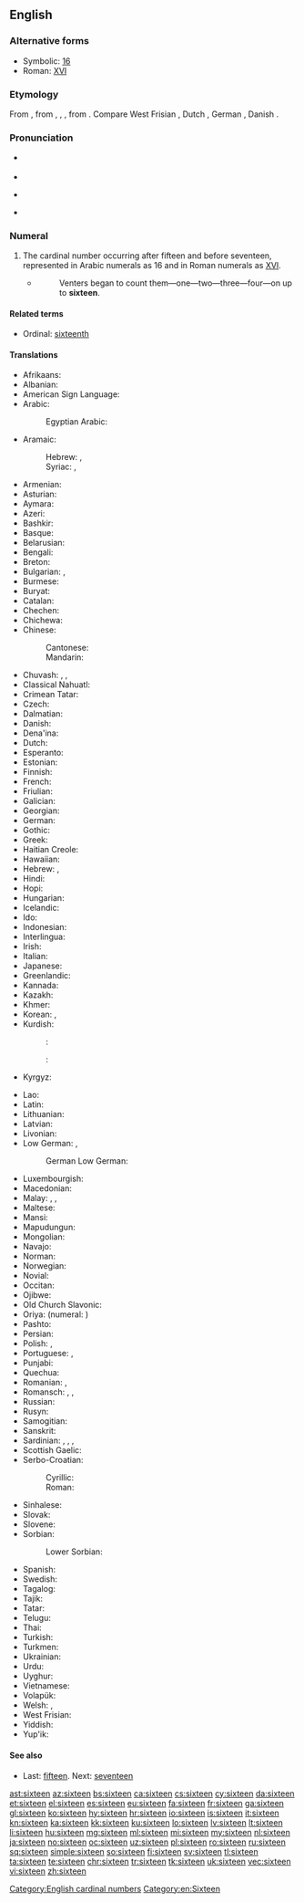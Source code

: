 ==English==
{{number box|en|16}}
{{wikipedia}}

===Alternative forms===
* Symbolic: [[16]]
* Roman: [[XVI]]

===Etymology===
From {{etyl|enm|en}}, from {{etyl|ang|en}} {{m|ang|siextīene}}, {{m|ang|sixtēne}}, {{term|sixtyne|lang=ang}}, from {{etyl|gem-pro|en}} {{m|gem-pro|*sehstehun}}. Compare West Frisian {{term|sechstjin|lang=fy}}, Dutch {{term|zestien|lang=nl}}, German {{term|sechzehn|lang=de}}, Danish {{term|seksten|lang=da}}.

===Pronunciation===
* {{qualifier|next word stressed near the first syllable}}
*: {{a|UK|US}} {{IPA|/ˈsɪk.stiːn/|lang=en}}
* {{audio|en-us-sixteen.ogg|Audio (US)|lang=en}}
* {{qualifier|next word stressed after the first syllable}}
*: {{a|UK|US}} {{IPA|/ˌsɪkˈstiːn/|lang=en}}
* {{rhymes|iːn|lang=en}}

===Numeral===
{{head|en|numeral}}

# The cardinal number occurring after fifteen and before seventeen, represented in Arabic numerals as 16 and in Roman numerals as [[XVI]].
#* {{RQ:Grey Riders|8}}
#*: Venters began to count them—one—two—three—four—on up to '''sixteen'''.

====Related terms====
* Ordinal: [[sixteenth]]

====Translations====
{{trans-top|cardinal number 16}}
* Afrikaans: {{t|af|sestien}}
* Albanian: {{t|sq|gjashtëmbëdhjetë}}
* American Sign Language: {{t-check|ase|Image:LSQ 16.jpg|alt=35px|sc=Sgnw}} {{attention|ase|2=was "[[Image:LSQ 16.jpg|35px]]" - assumed inflected form or vocalised spelling; please verify if linking is acceptable. see [[User:Kephir/gadgets/xte#Translation_fixing]]}}
* Arabic: {{t|ar|سِتَّةَ عَشَرَ}}
*: Egyptian Arabic: {{t|arz|ستاشر|tr=sittaašar|sc=Arab}}
* Aramaic:
*: Hebrew: {{t|he|שתעסר|m|tr=shta‘sar|sc=Hebr}}, {{t|he|שתעסרא|f|tr=shta‘esrē|sc=Hebr}}
*: Syriac: {{t|syr|ܫܬܥܣܪ|m|tr=shta‘sar|sc=Syrc}}, {{t|syr|ܫܬܥܣܪܐ|f|tr=shta‘esrē|sc=Syrc}}
* Armenian: {{t+|hy|տասնվեց}}
* Asturian: {{t+|ast|dieciséis}}
* Aymara: {{t|ay|tunka suxtani}}
* Azeri: {{t+|az|on altı}}
* Bashkir: {{t|ba|ун алты|sc=Cyrl}}
* Basque: {{t+|eu|hamasei}}
* Belarusian: {{t|be|шасна́ццаць|sc=Cyrl}}
* Bengali: {{t|bn|সোলো|tr=sholo}}
* Breton: {{t+|br|c'hwezek}}
* Bulgarian: {{t|bg|шестна́десет}}, {{t|bg|шестна́йсет}}
* Burmese: {{t|my|ဆယ့်ခြောက်|sc=Mymr}}
* Buryat: {{t|bua|арбан зургаан}}
* Catalan: {{t+|ca|setze}}
* Chechen: {{t|ce|ялхитта}}
* Chichewa: {{t|ny|khumi n'zisanu n'chimodzi}}
* Chinese:
*: Cantonese: {{t|yue|十六|tr=sap6 luk6|sc=Hani}}
*: Mandarin: {{t+|cmn|十六|tr=shíliù}}
* Chuvash: {{t|cv|вунулттӑ|alt=вунулттă|sc=Cyrl}}, {{t|cv|вунултӑ|alt=вунултă|sc=Cyrl}}, {{t|cv|вунулттӑ|alt=вунулт|sc=Cyrl}}
* Classical Nahuatl: {{t|nci|caxtōlli oncē}}
* Crimean Tatar: {{t|crh|on altı}}
* Czech: {{t+|cs|šestnáct}}
* Dalmatian: {{t|dlm|setco}}
* Danish: {{t+|da|seksten}}
* Dena'ina: {{t|tfn|k'uzhch'en'i beq'di}}
* Dutch: {{t+|nl|zestien|f}}
* Esperanto: {{t|eo|dek ses}}
* Estonian: {{t+|et|kuusteist}}
* Finnish: {{t+|fi|kuusitoista}}
* French: {{t+|fr|seize}}
* Friulian: {{t|fur|sedis}}
* Galician: {{t+|gl|dezaseis}}
* Georgian: {{t|ka|თექვსმეტი|sc=Geor}}
* German: {{t+|de|sechzehn}}
* Gothic: {{t|got|𐍃𐌰𐌹𐌷𐍃𐍄𐌰𐌹𐌷𐌿𐌽|sc=Goth}}
* Greek: {{t+|el|δεκαέξι}}
* Haitian Creole: {{t|ht|sèz}}
* Hawaiian: {{t|haw|ʻumikūmāono}}
* Hebrew: {{t|he|שֵׁשׁ עֶשְׂרֵה|tr=shesh esré|f}} {{qualifier|used in counting}}, {{t|he|שִׁשָּׁה עָשָׂר|tr=shishá asár|m}}
* Hindi: {{t+|hi|सोलह|tr=solah}}
* Hopi: {{t|hop|pakwt niikyang navay siikya’ta}}
* Hungarian: {{t+|hu|tizenhat}}
* Icelandic: {{t+|is|sextán}}
* Ido: {{t|io|dek-e-sis}}
* Indonesian: {{t+|id|enam belas}}
* Interlingua: {{t|ia|dece-sex}}
* Irish: {{t+|ga|sé déag}}
* Italian: {{t+|it|sedici|m}}
* Japanese: {{t+|ja|十六|tr=じゅうろく, jūroku}}
* Greenlandic: {{t|kl|arvirsanillit}}
* Kannada: {{t+|kn|ಹದಿನಾರು|sc=Knda}}
* Kazakh: {{t+|kk|он алты|sc=Cyrl}}
* Khmer: {{t|km|ដប់ប្រាំមួយ|tr=dop pram muoy}}
* Korean: {{t+|ko|열여섯}}, {{t+|ko|십육|tr=simnyuk}} {{t+|ko|十六}}
* Kurdish:
*: {{ttbc|Kurmanji}}<!-- name not recognised by xte: update [[Template:scriptrev]] or [[Template:langrev]] and [[Module:languages]] appropriately or report to [[User talk:Kephir/gadgets/xte]] -->: {{t+|ku|şazde}}
*: {{ttbc|Sorani}}<!-- name not recognised by xte: update [[Template:scriptrev]] or [[Template:langrev]] and [[Module:languages]] appropriately or report to [[User talk:Kephir/gadgets/xte]] -->: {{t|ckb|شانزە|tr=şanze}}
* Kyrgyz: {{t|ky|он алты|sc=Cyrl}}
{{trans-mid}}
* Lao: {{t|lo|ເລກສິບຫົກ|sc=Laoo}}
* Latin: {{t+|la|sēdecim}}
* Lithuanian: {{t+|lt|sešiolika}}
* Latvian: {{t+|lv|sešpadsmit}}
* Livonian: {{t|liv|kūžtuoistõn}}
* Low German: {{t+|nds|sössteihn}}, {{t|nds|sossteihn}}
*: German Low German: {{t+|nds-de|sössteihn}}
* Luxembourgish: {{t+|lb|siechzéng}}
* Macedonian: {{t|mk|шесна́есет}}
* Malay: {{t|ms|enam belas}}, {{t|ms|sepuluh enam}}, {{t|ms|satu puluh enam}}
* Maltese: {{t|mt|sittax}}
* Mansi: {{t|mns|хотхуйплов|tr=xōtxujplow}}
* Mapudungun: {{t|arn|marikayu}}
* Mongolian: {{t|mn|арван зургаа‎|sc=Cyrl}}
* Navajo: {{t|nv|hastą́ʼáadah}}
* Norman: {{t|nrf|seize}}
* Norwegian: {{t+|no|seksten}}
* Novial: {{t|nov|dek-six}}
* Occitan: {{t+|oc|setze}}
* Ojibwe: {{t|oj|ashi-ingodwaaswi}}
* Old Church Slavonic: {{t|cu|шєсть на дєсѧтє|sc=Cyrs}}
* Oriya: {{t|or|ଶୋଳ|tr=śoḷ|sc=Orya}} (numeral: {{t|or|୧୬}})
* Pashto: {{t+|ps|شپاړس|tr=špâṛës|sc=ps-Arab}}
* Persian: {{t+|fa|شانزده|tr=šânzdah}}
* Polish: {{t+|pl|szesnaście}}, {{qualifier|collective}} {{t|pl|szesnaścioro}}
* Portuguese: {{t+|pt|dezasseis}}, {{t+|pt|dezesseis}}
* Punjabi: {{t|pa|ਸੋਲਾਂ|tr=solāṅ|sc=Guru}}
* Quechua: {{t|qu|chunka suqtayuq}}
* Romanian: {{t+|ro|șaisprezece}}, {{t|ro|șaișpe}} {{qualifier|informal}}
* Romansch: {{t|rm|sedesch}}, {{t|rm|sedisch}}, {{t|rm|saidesch}}
* Russian: {{t+|ru|шестна́дцать}}
* Rusyn: {{t|rue|шістна́дцить|sc=Cyrl}}
* Samogitian: {{t-|sgs|šešiuolėka}}
* Sanskrit: {{t|sa|सोस्दषन्|tr=sódashan}}
* Sardinian: {{t|sc|sedichi}}, {{t|sc|seghi}}, {{t|sc|segi}}, {{t|sc|seighi}}
* Scottish Gaelic: {{t|gd|sia deug}}
* Serbo-Croatian:
*: Cyrillic: {{t|sh|шеснаест}}
*: Roman: {{t|sh|šesnaest}}
* Sinhalese: {{t|si|දහසය}}
* Slovak: {{t|sk|šestnásť}}
* Slovene: {{t+|sl|šestnajst}}
* Sorbian:
*: Lower Sorbian: {{t|dsb|šesnasćo}}
* Spanish: {{t+|es|dieciséis|m}}
* Swedish: {{t+|sv|sexton}}
* Tagalog: {{t+|tl|labing-anim}}
* Tajik: {{t|tg|шонздаҳ|sc=Cyrl}}
* Tatar: {{t|tt|уналты|sc=Cyrl}}
* Telugu: {{t+|te|పదహారు}}
* Thai: {{t|th|สิบหก|sc=Thai}}
* Turkish: {{t+|tr|on altı}}
* Turkmen: {{t+|tk|on alty}}
* Ukrainian: {{t+|uk|шістна́дцять|sc=Cyrl}}
* Urdu: {{t|ur|سولہ|tr=solah}}
* Uyghur: {{t+|ug|ئون ئالتە|sc=ug-Arab}}
* Vietnamese: {{t|vi|mười sáu}}
* Volapük: {{t|vo|degmäl}}
* Welsh: {{t+|cy|un ar bymtheg}} {{qualifier|vigesimal, traditional}}, {{t+|cy|un deg chwech}} {{qualifier|decimal}}
* West Frisian: {{t+|fy|sechstjin}}
* Yiddish: {{t|yi|זעכצן|sc=Hebr}}
* Yup'ik: {{t|esu|akimiaq atauciq}}
{{trans-bottom}}

====See also====
* Last: [[fifteen]]. Next: [[seventeen]]

[[Category:English cardinal numbers]]
[[Category:en:Sixteen]]

[[ast:sixteen]]
[[az:sixteen]]
[[bs:sixteen]]
[[ca:sixteen]]
[[cs:sixteen]]
[[cy:sixteen]]
[[da:sixteen]]
[[et:sixteen]]
[[el:sixteen]]
[[es:sixteen]]
[[eu:sixteen]]
[[fa:sixteen]]
[[fr:sixteen]]
[[ga:sixteen]]
[[gl:sixteen]]
[[ko:sixteen]]
[[hy:sixteen]]
[[hr:sixteen]]
[[io:sixteen]]
[[is:sixteen]]
[[it:sixteen]]
[[kn:sixteen]]
[[ka:sixteen]]
[[kk:sixteen]]
[[ku:sixteen]]
[[lo:sixteen]]
[[lv:sixteen]]
[[lt:sixteen]]
[[li:sixteen]]
[[hu:sixteen]]
[[mg:sixteen]]
[[ml:sixteen]]
[[mi:sixteen]]
[[my:sixteen]]
[[nl:sixteen]]
[[ja:sixteen]]
[[no:sixteen]]
[[oc:sixteen]]
[[uz:sixteen]]
[[pl:sixteen]]
[[ro:sixteen]]
[[ru:sixteen]]
[[sq:sixteen]]
[[simple:sixteen]]
[[so:sixteen]]
[[fi:sixteen]]
[[sv:sixteen]]
[[tl:sixteen]]
[[ta:sixteen]]
[[te:sixteen]]
[[chr:sixteen]]
[[tr:sixteen]]
[[tk:sixteen]]
[[uk:sixteen]]
[[vec:sixteen]]
[[vi:sixteen]]
[[zh:sixteen]]